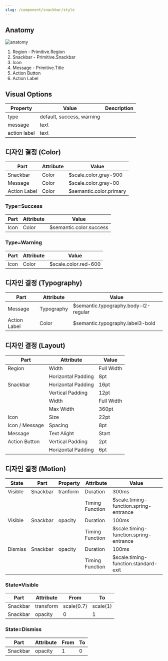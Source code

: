 ```yaml
---
slug: /component/snackbar/style
---
```


## Anatomy

![anatomy](./anatomy.png)

1. Region - Primitive.Region
2. Snackbar - Primitive.Snackbar
3. Icon
4. Message - Primitive.Title
5. Action Button
6. Action Label

## Visual Options

| Property     | Value                     | Description |
| ------------ | ------------------------- | ----------- |
| type         | default, success, warning |             |
| message      | text                      |             |
| action label | text                      |             |

## 디자인 결정 (Color)

| Part         | Attribute | Value                   |
| ------------ | --------- | ----------------------- |
| Snackbar     | Color     | $scale.color.gray-900   |
| Message      | Color     | $scale.color.gray-00    |
| Action Label | Color     | $semantic.color.primary |

### Type=Success

| Part | Attribute | Value                   |
| ---- | --------- | ----------------------- |
| Icon | Color     | $semantic.color.success |

### Type=Warning

| Part | Attribute | Value                |
| ---- | --------- | -------------------- |
| Icon | Color     | $scale.color.red-600 |

## 디자인 결정 (Typography)

| Part         | Attribute  | Value                                |
| ------------ | ---------- | ------------------------------------ |
| Message      | Typography | $semantic.typography.body-l2-regular |
| Action Label | Color      | $semantic.typography.label3-bold     |

## 디자인 결정 (Layout)

| Part           | Attribute          | Value      |
| -------------- | ------------------ | ---------- |
| Region         | Width              | Full Width |
|                | Horizontal Padding | 8pt        |
| Snackbar       | Horizontal Padding | 16pt       |
|                | Vertical Padding   | 12pt       |
|                | Width              | Full Width |
|                | Max Width          | 360pt      |
| Icon           | Size               | 22pt       |
| Icon / Message | Spacing            | 8pt        |
| Message        | Text Alight        | Start      |
| Action Button  | Vertical Padding   | 2pt        |
|                | Horizontal Padding | 6pt        |

## 디자인 결정 (Motion)

| State   | Part     | Property | Attribute       | Value                                  |
| ------- | -------- | -------- | --------------- | -------------------------------------- |
| Visible | Snackbar | tranform | Duration        | 300ms                                  |
|         |          |          | Timing Function | $scale.timing-function.spring-entrance |
| Visible | Snackbar | opacity  | Duration        | 100ms                                  |
|         |          |          | Timing Function | $scale.timing-function.spring-entrance |
| Dismiss | Snackbar | opacity  | Duration        | 100ms                                  |
|         |          |          | Timing Function | $scale.timing-function.standard-exit   |

### State=Visible

| Part     | Attribute | From       | To       |
| -------- | --------- | ---------- | -------- |
| Snackbar | transform | scale(0.7) | scale(1) |
| Snackbar | opacity   | 0          | 1        |

### State=Dismiss

| Part     | Attribute | From | To  |
| -------- | --------- | ---- | --- |
| Snackbar | opacity   | 1    | 0   |
